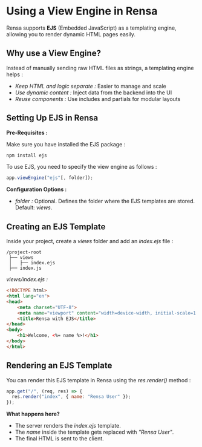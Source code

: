 # Using a View Engine in Rensa

Rensa supports **EJS** (Embedded JavaScript) as a templating engine, allowing you to render dynamic HTML pages easily.

## Why use a View Engine?

Instead of manually sending raw HTML files as strings, a templating engine helps :
- _Keep HTML and logic separate :_ Easier to manage and scale
- _Use dynamic content :_ Inject data from the backend into the UI
- _Reuse components :_ Use includes and partials for modular layouts

## Setting Up EJS in Rensa

**Pre-Requisites :**

Make sure you have installed the EJS package :
```sh
npm install ejs
```

To use EJS, you need to specify the view engine as follows :
```js
app.viewEngine("ejs"[, folder]);
```

**Configuration Options :**

- _folder :_ Optional. Defines the folder where the EJS templates are stored. Default: _views_.

## Creating an EJS Template

Inside your project, create a _views_ folder and add an _index.ejs_ file :
```Files
/project-root
 ├── views
 │   ├── index.ejs
 ├── index.js
```

_views/index.ejs :_
```html
<!DOCTYPE html>
<html lang="en">
<head>
    <meta charset="UTF-8">
    <meta name="viewport" content="width=device-width, initial-scale=1.0">
    <title>Rensa with EJS</title>
</head>
<body>
    <h1>Welcome, <%= name %>!</h1>
</body>
</html>

```

## Rendering an EJS Template

You can render this EJS template in Rensa using the _res.render()_ method :
```js
app.get("/", (req, res) => {
  res.render("index", { name: "Rensa User" });
});
```

**What happens here?**

- The server renders the _index.ejs_ template.
- The _name_ inside the template gets replaced with _"Rensa User"_.
- The final HTML is sent to the client.
